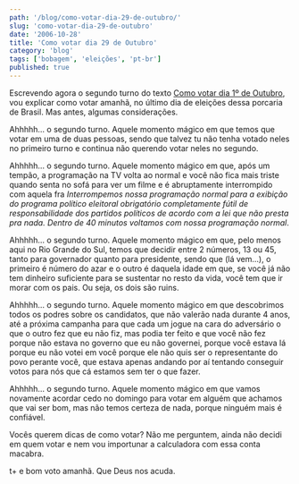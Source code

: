 ```yaml
---
path: '/blog/como-votar-dia-29-de-outubro/'
slug: 'como-votar-dia-29-de-outubro'
date: '2006-10-28'
title: 'Como votar dia 29 de Outubro'
category: 'blog'
tags: ['bobagem', 'eleições', 'pt-br']
published: true
---
```


Escrevendo agora o segundo turno do texto [Como votar dia 1º de Outubro](/blog/como-votar-dia-1o-de-outubro/), vou explicar como votar amanhã, no último dia de eleições dessa porcaria de Brasil. Mas antes, algumas considerações.

Ahhhhh… o segundo turno. Aquele momento mágico em que temos que votar em uma de duas pessoas, sendo que talvez tu não tenha votado neles no primeiro turno e continua não querendo votar neles no segundo.

Ahhhhh… o segundo turno. Aquele momento mágico em que, após um tempão, a programação na TV volta ao normal e você não fica mais triste quando senta no sofá para ver um filme e é abruptamente interrompido com aquela fra _Interrompemos nossa programação normal para a exibição do programa político eleitoral obrigatório completamente fútil de responsabilidade dos partidos políticos de acordo com a lei que não presta pra nada. Dentro de 40 minutos voltamos com nossa programação normal_.

Ahhhhh… o segundo turno. Aquele momento mágico em que, pelo menos aqui no Rio Grande do Sul, temos que decidir entre 2 números, 13 ou 45, tanto para governador quanto para presidente, sendo que (lá vem…), o primeiro é número do azar e o outro é daquela idade em que, se você já não tem dinheiro suficiente para se sustentar no resto da vida, você tem que ir morar com os pais. Ou seja, os dois são ruins.

Ahhhhh… o segundo turno. Aquele momento mágico em que descobrimos todos os podres sobre os candidatos, que não valerão nada durante 4 anos, até a próxima campanha para que cada um jogue na cara do adversário o que o outro fez que eu não fiz, mas podia ter feito e que você não fez porque não estava no governo que eu não governei, porque você estava lá porque eu não votei em você porque ele não quis ser o representante do povo perante você, que estava apenas andando por aí tentando conseguir votos para nós que cá estamos sem ter o que fazer.

Ahhhhh… o segundo turno. Aquele momento mágico em que vamos novamente acordar cedo no domingo para votar em alguém que achamos que vai ser bom, mas não temos certeza de nada, porque ninguém mais é confiável.

Vocês querem dicas de como votar? Não me perguntem, ainda não decidi em quem votar e nem vou importunar a calculadora com essa conta macabra.

t+ e bom voto amanhã. Que Deus nos acuda.
